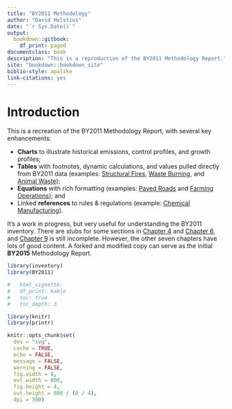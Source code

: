 ```yaml
--- 
title: "BY2011 Methodology"
author: "David Holstius"
date: "`r Sys.Date()`"
output: 
  bookdown::gitbook:
    df_print: paged
documentclass: book
description: "This is a reproduction of the BY2011 Methodology Report."
site: "bookdown::bookdown_site"
biblio-style: apalike
link-citations: yes
---
```


# Introduction

This is a recreation of the BY2011 Methodology Report, with several key enhancements:

- **Charts** to illustrate historical emissions, control profiles, and growth profiles;
- **Tables** with footnotes, dynamic calculations, and values pulled directly from BY2011 data (examples: [Structural Fires](#misc_other-fires-struct-methodology), [Waste Burning](#waste_burn-planned_ag-methodology), and [Animal Waste](#misc_other-animal_waste-livestock-methodology));
- **Equations** with rich formatting (examples: [Paved Roads](#misc_other-roads-paved-methodology) and [Farming Operations](#cat_749-methodology)); and
- Linked **references** to rules & regulations (example: [Chemical Manufacturing](#chem_fac-other-control)).

It's a work in progress, but very useful for understanding the BY2011 inventory. There are stubs for some sections in [Chapter 4](#indcom) and [Chapter 6](#petprod), and [Chapter 9](#mobile_combust) is still incomplete. However, the other seven chapters have lots of good content. A forked and modified copy can serve as the initial **BY2015** Methodology Report.

```r
library(inventory)
library(BY2011)
```

```r
#   html_vignette:
#   df_print: kable
#   toc: true
#   toc_depth: 3

library(knitr)
library(printr)

knitr::opts_chunk$set(
  dev = "svg",
  cache = TRUE,
  echo = FALSE,
  message = FALSE,
  warning = FALSE,
  fig.width = 8,
  out.width = 800,
  fig.height = 4,
  out.height = 800 / (8 / 4),
  dpi = 300)
```

